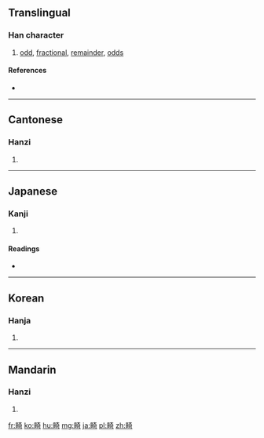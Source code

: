 ==Translingual==

===Han character===
{{Han char|rn=102|rad=田|as=08|sn=13|four=6402<sub>1</sub>|canj=田大一口 (WKMR)}}

# [[odd]], [[fractional]], [[remainder]], [[odds]]

====References====
* {{Han ref|kx=0765.030|dkj=21893|dj=1176.030|hdz=42545.130|uh=7578|ud=30072|bh=B7EE|bd=47086}}

----

==Cantonese==

===Hanzi===
{{yue-hanzi|jyut=gei1|y=gei1}}

# {{defn|lang=yue|sort=田08}}

----

==Japanese==

===Kanji===
{{ja-kanji|grade=|rs=田08}}

# {{defn|lang=ja|sort=田08}}

====Readings====
* {{ja-readings|on=[[き]] (ki)|kun=[[はした]] (hashita), [[めずらしい]] (mezurashii), [[かたわ]] (katawa)|nanori=}}

----

==Korean==

===Hanja===
{{ko-hanja|hangeul=기|eumhun=|rv=gi|mr=ki|y=ki}}

# {{defn|lang=ko|sort=田08}}

----

==Mandarin==

===Hanzi===
{{cmn-hanzi|pin=[[jī]] ([[ji1]]), [[qí]] ([[qi2]])|wg=chi<sup>1</sup>, ch'i<sup>2</sup>}}

# {{defn|lang=cmn|sort=田08}}

[[fr:畸]]
[[ko:畸]]
[[hu:畸]]
[[mg:畸]]
[[ja:畸]]
[[pl:畸]]
[[zh:畸]]